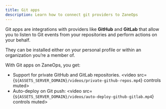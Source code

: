 ```yaml
---
title: Git apps
description: Learn how to connect git providers to ZaneOps
---
```


Git apps are integrations with providers like **GitHub** and **GitLab** that allow you to
listen to Git events from your repositories and perform actions on your behalf.

They can be installed either on your personal profile or within an organization you’re a member of.

With Git apps on ZaneOps, you get:

- Support for private GitHub and GitLab repositories.
    <video src={`${ASSETS_SERVER_DOMAIN}/videos/private-github-repos.mp4`} controls muted></video>
- Auto-deploy on Git push:
    <video src={`${ASSETS_SERVER_DOMAIN}/videos/auto-deploy-github-gitlab.mp4`} controls muted></video>

